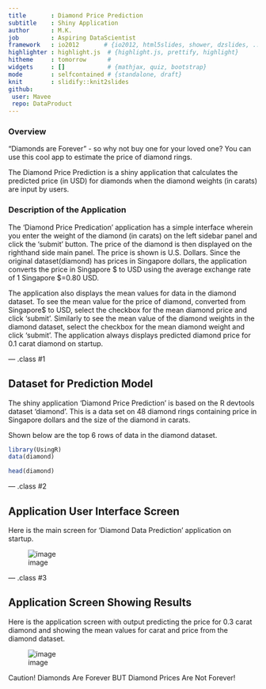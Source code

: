 ```yaml
---
title       : Diamond Price Prediction
subtitle    : Shiny Application
author      : M.K.
job         : Aspiring DataScientist  
framework   : io2012       # {io2012, html5slides, shower, dzslides, ...}
highlighter : highlight.js  # {highlight.js, prettify, highlight}
hitheme     : tomorrow      # 
widgets     : []            # {mathjax, quiz, bootstrap}
mode        : selfcontained # {standalone, draft}
knit        : slidify::knit2slides
github:
 user: Mavee
 repo: DataProduct
---
```


### Overview

"Diamonds are Forever" - so why not buy one for your loved one?  You can use this cool app to estimate the price of diamond rings.

The Diamond Price Prediction is a shiny application that calculates the predicted price (in USD) for diamonds when the diamond weights (in carats) are input by users.

### Description of the Application

The 'Diamond Price Predication' application has a simple interface wherein you enter the weight of the diamond (in carats) on the left sidebar panel and click the 'submit' button.  The price of the diamond is then displayed on the righthand side main panel.  The price is shown is U.S. Dollars.  Since the original dataset(diamond) has prices in Singapore dollars, the application converts the price in Singapore $ to USD using the average exchange rate of 1 Singapore $=0.80 USD.  

The application also displays the mean values for data in the diamond dataset.  To see the mean value for the price of diamond, converted from Singapore$ to USD, select the checkbox for the mean diamond price and click 'submit'. Similarly to see the mean value of the diamond weights in the diamond dataset, select the checkbox for the mean diamond weight and click 'submit'. The application always displays predicted diamond price for 0.1 carat diamond on startup.

--- .class #1

## Dataset for Prediction Model 

The shiny application 'Diamond Price Prediction' is based on the R devtools dataset 'diamond'.   This is a data set on 48 diamond rings containing price in Singapore dollars and the size of the diamond in carats.  

Shown below are the top 6 rows of data in the diamond dataset.

```r
library(UsingR)
data(diamond)
```
```r
head(diamond)
```


--- .class #2

## Application User Interface Screen

Here is the main screen for 'Diamond Data Prediction' application on startup.

![image](assets/img/DiamondAppScr1.jpg)


--- .class #3

## Application Screen Showing Results

Here is the application screen with output predicting the price for 0.3 carat diamond and showing the mean values for carat and price from the diamond dataset.

![image](assets/img/DiamondAppScr2.jpg)

Caution!  Diamonds Are Forever BUT Diamond Prices Are Not Forever!



